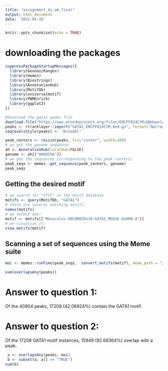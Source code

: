 ```yaml
---
title: "assignment_ds_w6_final"
output: html_document
date: '2022-04-20'
---
```


```r
knitr::opts_chunk$set(echo = TRUE)
```

# downloading the packages

```r
suppressPackageStartupMessages({
  library(GenomicRanges)
  library(memes)
  library(Biostrings)
  library(AnnotationHub)
  library(MotifDb)
  library(universalmotif)
  library(PWMEnrich)
  library(ggplot2)
})
```

```r
#download the gata1 peaks file
download.file("https://www.encodeproject.org/files/ENCFF024CYR/@@download/ENCFF024CYR.bed.gz", "GATA1_ENCFF024CYR.bed.gz")
peaks <- rtracklayer::import("GATA1_ENCFF024CYR.bed.gz", format="NarrowPeak")
seqlevelsStyle(peaks) <- "Ensembl"

```

```r
peak_centers <- resize(peaks, fix="center", width=100)
# we get the genome sequence:
ah <- AnnotationHub(localHub=FALSE)
genome <- ah[["AH68356"]]
# we get the sequences corresponding to the peak centers:
peak_seqs <- memes::get_sequence(peak_centers, genome)
peak_seqs
```


## Getting the desired motif

```r
# we search for "CTCF" in the motif database
motifs <- query(MotifDb, "GATA1")
# there are several matching motifs:
names(motifs)
# we select one:
motif <- motifs[["Mmusculus-HOCOMOCOv10-GATA1_MOUSE.H10MO.A"]]
# we visualize it:
view_motifs(motif)
```

## Scanning a set of sequences using the Meme suite

```r
moi <- memes::runFimo(peak_seqs,  convert_motifs(motif), meme_path = "/mnt/IM/conda/bin/")
```

```r
sum(overlapsAny(peaks))
```

# Answer to question 1:

Of the 40904 peaks, 17208 (42.06924%) contain the GATA1 motif. 




# Answer to question 2:

Of the 17208 GATA1 motif instances, 15949 (92.68364%) overlap with a peak. 

```r
 a <- overlapsAny(peaks, moi)
 b <- subset(a, a[] == "TRUE")
sum(b)

```




